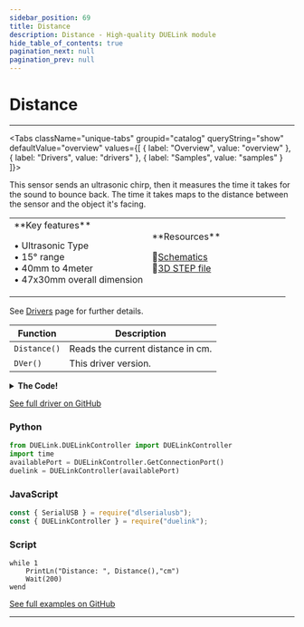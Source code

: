 ```yaml
---
sidebar_position: 69
title: Distance
description: Distance - High-quality DUELink module
hide_table_of_contents: true
pagination_next: null
pagination_prev: null
---
```



# Distance

<ImageSection 
  product="sedistance-b"
  tagline="Ultrasonic Distance Sensor"
/>

---

<Tabs className="unique-tabs" groupid="catalog" queryString="show" defaultValue="overview"
  values={[
    {
        label: "Overview",
        value: "overview"
    },
    {
        label: "Drivers",
        value: "drivers"
    },
    {
        label: "Samples",
        value: "samples"
    }
]}>

<TabItem value="overview">

This sensor sends an ultrasonic chirp, then it measures the time it takes for the sound to bounce back. The time it takes maps to the distance between the sensor and the object it's facing.

<table><td width='50%'>
**Key features**

• Ultrasonic Type<br/>
• 15° range<br/>
• 40mm to 4meter<br/>
• 47x30mm overall dimension<br/>

</td><td width='50%'>
**Resources**
 
📄<a href="/sch/gdl-sedistance-b.pdf">Schematics</a><br/>
🔩<a href="/3d/gdl-sedistance-b.step">3D STEP file</a><br/>
</td></table>

</TabItem>

<TabItem value="drivers">

See [Drivers](/docs/engine/drivers) page for further details.

| Function | Description |
|----------|-------------|
| `Distance()` | Reads the current distance in cm. |
| `DVer()` | This driver version. |
<details>
<summary><strong>The Code!</strong></summary>

**Distance Driver**

```batch
##### Distance Driver #####

fn DVer()
    return 1.0
fend

fn Distance()
    return Dist(3, 4)
fend

####################
```

</details>

[See full driver on GitHub](https://github.com/ghi-electronics/duelink-website/tree/main/static/code/drivers)

</TabItem>

<TabItem value="samples">

### Python

```python
from DUELink.DUELinkController import DUELinkController
import time
availablePort = DUELinkController.GetConnectionPort()
duelink = DUELinkController(availablePort)
```

### JavaScript

```javascript
const { SerialUSB } = require("dlserialusb");
const { DUELinkController } = require("duelink");
```

### Script

```batch
while 1
    PrintLn("Distance: ", Distance(),"cm")
    Wait(200) 
wend
```

[See full examples on GitHub](https://github.com/ghi-electronics/duelink-website/tree/main/static/code/samples)

</TabItem>

</Tabs>

---

<OrderSection
    product="DUELink Distance"
    partnumber="GDL-SEDISTANCE-B"
    price="$0.00"
/>
